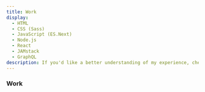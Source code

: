 ```yaml
---
title: Work
display:
  - HTML
  - CSS (Sass)
  - JavaScript (ES.Next)
  - Node.js
  - React
  - JAMstack
  - GraphQL
description: If you'd like a better understanding of my experience, check out a selection of work below, or on GitHub.
---
```



### Work

<Features>
  <Feature
    href="https://github.com/carbon-design-system/ibm-security/"
    title="Carbon for IBM Security"
  />

<Feature
  href="https://www.ibm.com/brand/systems/security/"
  title="IBM Security Experience Guide"
/>

  <Feature
    href="http://www.irishdesign2015.ie/news/single/design-island-new-app-to-help-visitors-experience-the-best-of-irish-design/press"
    title="ID2015 — Design Island"
  />
  <Feature
    href="https://offset.mybluemix.net/"
    title="See How Much You’re Exposing"
  />
  <Feature
    href="http://www.100archive.com/project/conversation"
    title="Watson Conversation Poster"
  />
</Features>

